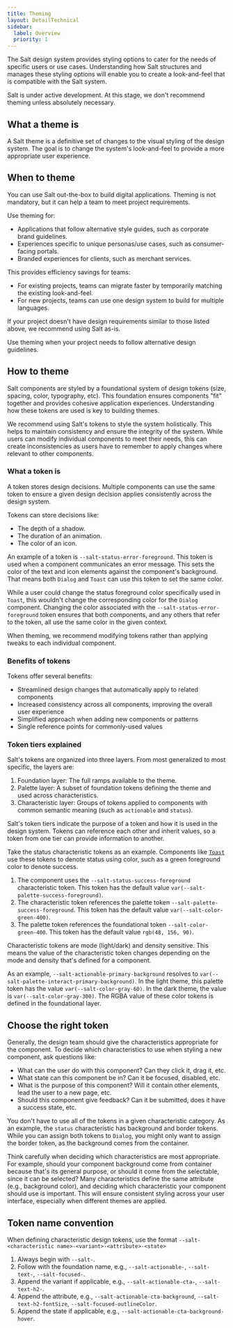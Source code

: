 ```yaml
---
title: Theming
layout: DetailTechnical
sidebar:
  label: Overview
  priority: 1
---
```


The Salt design system provides styling options to cater for the needs of specific users or use cases. Understanding how Salt structures and manages these styling options will enable you to create a look-and-feel that is compatible with the Salt system.

<ExampleContainer type="negative">
Salt is under active development. At this stage, we don't recommend theming unless absolutely necessary.
</ExampleContainer>

## What a theme is

A Salt theme is a definitive set of changes to the visual styling of the design system. The goal is to change the system's look-and-feel to provide a more appropriate user experience.

## When to theme

You can use Salt out-the-box to build digital applications. Theming is not mandatory, but it can help a team to meet project requirements.

Use theming for:

- Applications that follow alternative style guides, such as corporate brand guidelines.
- Experiences specific to unique personas/use cases, such as consumer-facing portals.
- Branded experiences for clients, such as merchant services.

This provides efficiency savings for teams:

 - For existing projects, teams can migrate faster by temporarily matching the existing look-and-feel.
 - For new projects, teams can use one design system to build for multiple languages.
 
 If your project doesn't have design requirements similar to those listed above, we recommend using Salt as-is.

<ExampleContainer type="positive" customPillText="Best practice">
  Use theming when your project needs to follow alternative design guidelines.
</ExampleContainer>

## How to theme

Salt components are styled by a foundational system of design tokens (size, spacing, color, typography, etc). This foundation ensures components "fit" together and provides cohesive application experiences. Understanding how these tokens are used is key to building themes.

We recommend using Salt's tokens to style the system holistically. This helps to maintain consistency and ensure the integrity of the system. While users can modify individual components to meet their needs, this can create inconsistencies as users have to remember to apply changes where relevant to other components.

### What a token is

A token stores design decisions. Multiple components can use the same token to ensure a given design decision applies consistently across the design system.

Tokens can store decisions like:
- The depth of a shadow.
- The duration of an animation.
- The color of an icon.

An example of a token is `--salt-status-error-foreground`. This token is used when a component communicates an error message. This sets the color of the text and icon elements against the component's background. That means both `Dialog` and `Toast` can use this token to set the same color.

While a user could change the status foreground color specifically used in `Toast`, this wouldn't change the corresponding color for the `Dialog` component. Changing the color associated with the `--salt-status-error-foreground` token ensures that both components, and any others that refer to the token, all use the same color in the given context.

<ExampleContainer type="positive" customPillText="Best practice">
  When theming, we recommend modifying tokens rather than applying tweaks to
  each individual component.
</ExampleContainer>

### Benefits of tokens

Tokens offer several benefits:

- Streamlined design changes that automatically apply to related components
- Increased consistency across all components, improving the overall user experience
- Simplified approach when adding new components or patterns
- Single reference points for commonly-used values

### Token tiers explained


Salt's tokens are organized into three layers. From most generalized to most specific, the layers are:

1. Foundation layer: The full ramps available to the theme.
2. Palette layer: A subset of foundation tokens defining the theme and used across characteristics.
3. Characteristic layer: Groups of tokens applied to components with common semantic meaning (such as `actionable` and `status`).


Salt's token tiers indicate the purpose of a token and how it is used in the design system. Tokens can reference each other and inherit values, so a token from one tier can provide information to another.

Take the status characteristic tokens as an example. Components like [`Toast`](/salt/components/toast/examples) use these tokens to denote status using color, such as a green foreground color to denote success.

1. The component uses the `--salt-status-success-foreground` characteristic token. This token has the default value `var(--salt-palette-success-foreground)`.
2. The characteristic token references the palette token `--salt-palette-success-foreground`. This token has the default value `var(--salt-color-green-400)`.
3. The palette token references the foundational token `--salt-color-green-400`. This token has the default value `rgb(48, 156, 90)`.

Characteristic tokens are mode (light/dark) and density sensitive. This means the value of the characteristic token changes depending on the mode and density that's defined for a component.

As an example, `--salt-actionable-primary-background` resolves to `var(--salt-palette-interact-primary-background)`. In the light theme, this palette token has the value `var(--salt-color-gray-60)`. In the dark theme, the value is `var(--salt-color-gray-300)`. The RGBA value of these color tokens is defined in the foundational layer.

## Choose the right token

Generally, the design team should give the characteristics appropriate for the component. To decide which characteristics to use when styling a new component, ask questions like:

- What can the user do with this component? Can they click it, drag it, etc.
- What state can this component be in? Can it be focused, disabled, etc.
- What is the purpose of this component? Will it contain other elements, lead the user to a new page, etc.
- Should this component give feedback? Can it be submitted, does it have a success state, etc.

You don't have to use all of the tokens in a given characteristic category. As an example, the `status` characteristic has background and border tokens. While you can assign both tokens to `Dialog`, you might only want to assign the border token, as the background comes from the container.

Think carefully when deciding which characteristics are most appropriate. For example, should your component background come from container because that's its general purpose, or should it come from the selectable, since it can be selected? Many characteristics define the same attribute (e.g., background color), and deciding which characteristic your component should use is important. This will ensure consistent styling across your user interface, especially when different themes are applied.

## Token name convention

When defining characteristic design tokens, use the format `--salt-<characteristic name>-<variant>-<attribute>-<state>`

1. Always begin with `--salt-`.
2. Follow with the foundation name, e.g., `--salt-actionable-`, `--salt-text-`, `--salt-focused-`.
3. Append the variant if applicable, e.g., `--salt-actionable-cta-`, `--salt-text-h2-`.
4. Append the attribute, e.g., `--salt-actionable-cta-background`, `--salt-text-h2-fontSize`, `--salt-focused-outlineColor`.
5. Append the state if applicable, e.g., `--salt-actionable-cta-background-hover`.
